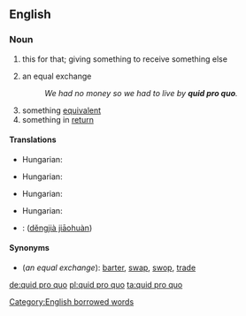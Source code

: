 ==English==

===Noun===
{{en-noun|sg=[[quid]] [[pro]] [[quo]]|pl=quid pro quos|pl2=quids pro quos|pl3=quids pro quo}}

# {{law}} this for that; giving something to receive something else
# an equal exchange
#: ''We had no money so we had to live by '''quid pro quo'''.''
# something [[equivalent]]
# something in [[return]]

====Translations====
{{trans-top|this for that}}
*Hungarian: {{t|hu|viszontszolgáltatás}}
{{trans-mid}}
{{trans-bottom}}

{{trans-top|an equal exchange}}
*Hungarian: {{t|hu|ellenszolgáltatás}}
{{trans-mid}}
{{trans-bottom}}

{{trans-top|something equivalent}}
*Hungarian: {{t|hu|egyenérték}}
{{trans-mid}}
{{trans-bottom}}

{{trans-top|something in return}}
*Hungarian: {{t|hu|ellenérték}}
{{trans-mid}}
{{trans-bottom}}

{{checktrans-top}}
*{{ttbc|Mandarin}}: {{zh-ts|等價交換|等价交换}} ([[děngjià jiāohuàn]])
{{checktrans-bottom}}

====Synonyms====
* (''an equal exchange''): [[barter]], [[swap]], [[swop]], [[trade]]

[[Category:English borrowed words]]

[[de:quid pro quo]]
[[pl:quid pro quo]]
[[ta:quid pro quo]]